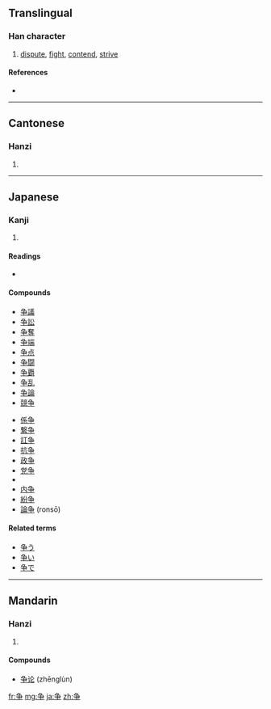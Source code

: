 {{also|爭}}<!-- may be replaced by zh-forms -->
==Translingual==

===Han character===
{{Han char|rn=6|rad=亅|as=05|sn=6|four=|canj=弓尸木 (NSD)}}

# [[dispute]], [[fight]], [[contend]], [[strive]]

====References====
* {{Han ref|kx=0137.301|dkj=00236|hdz=10324.120|uh=4E89|ud=20105}}

----

==Cantonese==

===Hanzi===
{{yue-hanzi|jyut=|y=jaang1, jang1|tra=爭}}

# {{defn|Cantonese|sort=亅05}}

----

==Japanese==

===Kanji===
{{ja-kanji|grade=4|rs=亅05}}

# {{defn|Japanese|sort=亅05}}

====Readings====
* {{ja-readings|on=[[そう]] ([[sō]])|kun=[[あらそう]] ([[争う]], [[arasou]]), [[あらそい]] ([[争い]], [[arasoi]]), [[いかでか]] ([[ikadeka]])}}

====Compounds====
{{top2}}
* [[争議]]
* [[争訟]]
* [[争奪]]
* [[争端]]
* [[争点]]
* [[争闘]]
* [[争覇]]
* [[争乱]]
* [[争論]]
* [[競争]]
{{mid2}}
* [[係争]]
* [[繋争]]
* [[訌争]]
* [[抗争]]
* [[政争]]
* [[党争]]
* {{term|闘争||[[struggle]]|tr=[[とうそう]], [[tōsō]]|lang=ja|sc=Jpan}}
* [[内争]]
* [[紛争]]
* [[論争]] (ronsō)
{{bottom}}

====Related terms====
* [[争う]]
* [[争い]]
* [[争で]]

----

==Mandarin==

===Hanzi===
{{cmn-hanzi|tra=爭|pin=[[zhēng]] ([[zheng1]]), [[zhèng]] ([[zheng4]])|wg=cheng<sup>1</sup>, cheng<sup>4</sup>}}

# {{defn|Mandarin|sort=亅05}}

====Compounds====
* [[争论]] (zhēnglùn)

[[fr:争]]
[[mg:争]]
[[ja:争]]
[[zh:争]]